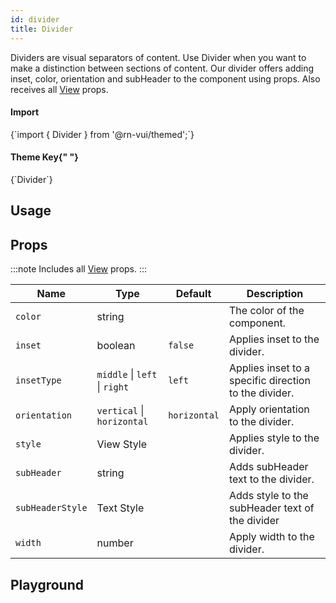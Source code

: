 ```yaml
---
id: divider
title: Divider
---
```



<IconsStyle />

Dividers are visual separators of content.
Use Divider when you want to make a distinction between sections of content.
Our divider offers adding inset, color, orientation and subHeader to the component using props.
Also receives all [View](https://reactnative.dev/docs/view#props) props.

<div class="row inline-flex-center">
  <div class="col col--3">
    <h4>Import</h4>
  </div>
  <div class="col col--9">
    <CodeBlock>{`import { Divider } from '@rn-vui/themed';`}</CodeBlock>
  </div>
  <div class="col col--3">
    <h4>
      Theme Key{" "}
      <a href="../customizing#using-themeprovider">
        <BiInfoCircle />
      </a>
    </h4>
  </div>
  <div class="col col--9">
    <CodeBlock>{`Divider`}</CodeBlock>
  </div>
</div>

## Usage

<Usage />

## Props

:::note
Includes all [View](https://reactnative.dev/docs/view#props) props.
:::

<div class='table-responsive'>

| Name             | Type                          | Default      | Description                                           |
| ---------------- | ----------------------------- | ------------ | ----------------------------------------------------- |
| `color`          | string                        |              | The color of the component.                           |
| `inset`          | boolean                       | `false`      | Applies inset to the divider.                         |
| `insetType`      | `middle` \| `left` \| `right` | `left`       | Applies inset to a specific direction to the divider. |
| `orientation`    | `vertical` \| `horizontal`    | `horizontal` | Apply orientation to the divider.                     |
| `style`          | View Style                    |              | Applies style to the divider.                         |
| `subHeader`      | string                        |              | Adds subHeader text to the divider.                   |
| `subHeaderStyle` | Text Style                    |              | Adds style to the subHeader text of the divider       |
| `width`          | number                        |              | Apply width to the divider.                           |

</div>

## Playground

<Play />
